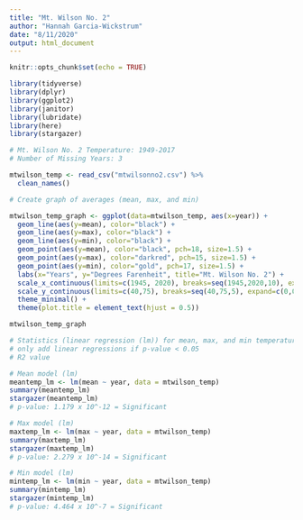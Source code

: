```yaml
---
title: "Mt. Wilson No. 2"
author: "Hannah Garcia-Wickstrum"
date: "8/11/2020"
output: html_document
---
```


```r
knitr::opts_chunk$set(echo = TRUE)
```

```r
library(tidyverse)
library(dplyr)
library(ggplot2)
library(janitor)
library(lubridate)
library(here)
library(stargazer)
```

```r
# Mt. Wilson No. 2 Temperature: 1949-2017
# Number of Missing Years: 3

mtwilson_temp <- read_csv("mtwilsonno2.csv") %>%
  clean_names()

# Create graph of averages (mean, max, and min)

mtwilson_temp_graph <- ggplot(data=mtwilson_temp, aes(x=year)) +
  geom_line(aes(y=mean), color="black") +
  geom_line(aes(y=max), color="black") +
  geom_line(aes(y=min), color="black") +
  geom_point(aes(y=mean), color="black", pch=18, size=1.5) +
  geom_point(aes(y=max), color="darkred", pch=15, size=1.5) +
  geom_point(aes(y=min), color="gold", pch=17, size=1.5) +
  labs(x="Years", y="Degrees Farenheit", title="Mt. Wilson No. 2") +
  scale_x_continuous(limits=c(1945, 2020), breaks=seq(1945,2020,10), expand=c(0,1)) +
  scale_y_continuous(limits=c(40,75), breaks=seq(40,75,5), expand=c(0,0)) +
  theme_minimal() +
  theme(plot.title = element_text(hjust = 0.5))

mtwilson_temp_graph
```

```r
# Statistics (linear regression (lm)) for mean, max, and min temperature at Mt. Wilson No. 2
# only add linear regressions if p-value < 0.05
# R2 value 

# Mean model (lm)
meantemp_lm <- lm(mean ~ year, data = mtwilson_temp)
summary(meantemp_lm)
stargazer(meantemp_lm)
# p-value: 1.179 x 10^-12 = Significant

# Max model (lm)
maxtemp_lm <- lm(max ~ year, data = mtwilson_temp)
summary(maxtemp_lm)
stargazer(maxtemp_lm)
# p-value: 2.279 x 10^-14 = Significant

# Min model (lm)
mintemp_lm <- lm(min ~ year, data = mtwilson_temp)
summary(mintemp_lm)
stargazer(mintemp_lm)
# p-value: 4.464 x 10^-7 = Significant

```

